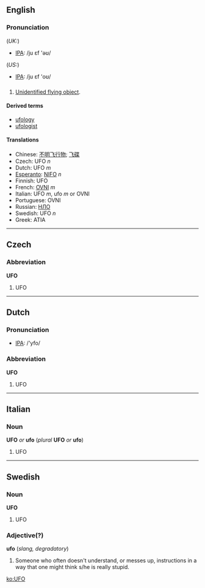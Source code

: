 ==English==
===Pronunciation===
(''UK:'')
*[[w:IPA|IPA]]: /ju ɛf 'əʊ/
(''US:'')
*[[w:IPA|IPA]]: /ju ɛf 'oʊ/
==={{Initialism}}===
#[[Unidentified flying object]].
====Derived terms====
*[[ufology]]
*[[ufologist]]

====Translations====
*Chinese: [[不明飞行物]]; [[飞碟]]
*Czech: UFO ''n''
*Dutch: UFO ''m''
*[[Esperanto]]: [[NIFO]] ''n''
*Finnish: UFO
*French: [[OVNI]] ''m''
*Italian: UFO ''m'', ufo ''m'' or OVNI
*Portuguese: OVNI
*Russian: [[НЛО]]
*Swedish: UFO ''n''
*Greek: ATIA
----

==Czech==
===Abbreviation===
'''UFO'''

#UFO

----
==Dutch==
=== Pronunciation ===
*[[w:IPA|IPA]]: /'yfo/

===Abbreviation===
'''UFO'''

#UFO

----
==Italian==
===Noun===
'''UFO''' ''or'' '''ufo''' (''plural'' '''UFO''' ''or'' '''ufo''')

#UFO

-----
==Swedish==
===Noun===
'''UFO'''

#UFO

===Adjective(?)===
'''ufo'''  (''slang, degradatory'')

#Someone who often doesn't understand, or messes up, instructions in a way that one might think s/he is really stupid.

[[ko:UFO]]